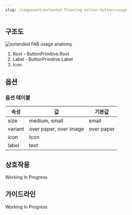 ```yaml
---
slug: /component/extended-floating-action-button/usage
---
```


## 구조도

<Anatomy>![extended FAB usage anatomy](./anatomy.png)</Anatomy>

1. Root - ButtonPrimitive.Root
2. Label - ButtonPrimitive.Label
3. Icon

## 옵션

### 옵션 테이블

| 속성    | 값                     | 기본값     |
| ------- | ---------------------- | ---------- |
| size    | medium, small          | small      |
| variant | over paper, over image | over paper |
| icon    | Icon                   |            |
| label   | text                   |            |

## 상호작용

Working In Progress

## 가이드라인

Working In Progress
